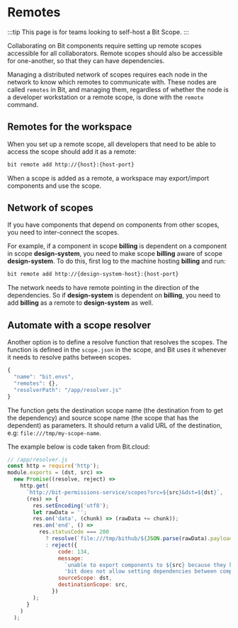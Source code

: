 # Remotes

:::tip This page is for teams looking to self-host a Bit Scope.
:::

Collaborating on Bit components require setting up remote scopes accessible for all collaborators. Remote scopes should also be accessible for one-another, so that they can have dependencies.

Managing a distributed network of scopes requires each node in the network to know which remotes to communicate with. These nodes are called `remotes` in Bit, and managing them, regardless of whether the node is a developer workstation or a remote scope, is done with the `remote` command.

## Remotes for the workspace

When you set up a remote scope, all developers that need to be able to access the scope should add it as a remote:

```bash
bit remote add http://{host}:{host-port}
```

When a scope is added as a remote, a workspace may export/import components and use the scope.

## Network of scopes

If you have components that depend on components from other scopes, you need to inter-connect the scopes. 

For example, if a component in scope **billing** is dependent on a component in scope **design-system**, you need to make scope **billing** aware of scope **design-system**. To do this, first log to the machine hosting **billing** and run:

```bash
bit remote add http://{design-system-host}:{host-port}
```

The network needs to have remote pointing in the direction of the dependencies. So if **design-system** is dependent on **billing**, you need to add **billing** as a remote to **design-system** as well.

## Automate with a scope resolver

Another option is to define a resolve function that resolves the scopes. The function is defined in the `scope.json` in the scope, and Bit uses it whenever it needs to resolve paths between scopes.

```javascript
{
  "name": "bit.envs",
  "remotes": {},
  "resolverPath": "/app/resolver.js"
}
```

The function gets the destination scope name (the destination from to get the dependency) and source scope name (the scope that has the dependent) as parameters. It should return a valid URL of the destination, e.g: `file:///tmp/my-scope-name`. 

The example below is code taken from Bit.cloud:

```javascript
// /app/resolver.js
const http = require('http');
module.exports = (dst, src) =>
  new Promise((resolve, reject) =>
    http.get(
      `http://bit-permissions-service/scopes?src=${src}&dst=${dst}`,
      (res) => {
        res.setEncoding('utf8');
        let rawData = '';
        res.on('data', (chunk) => (rawData += chunk));
        res.on('end', () =>
          res.statusCode === 200
            ? resolve(`file:///tmp/bithub/${JSON.parse(rawData).payload}`)
            : reject({
                code: 134,
                message:
                  `unable to export components to ${src} because they have dependencies on components in ${dst}. ` +
                  'bit does not allow setting dependencies between components in private scopes managed by different owners.',
                sourceScope: dst,
                destinationScope: src,
              })
        );
      }
    )
  );
```
